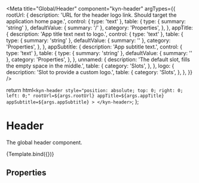 
<Meta
  title="Global/Header"
  component="kyn-header"
  argTypes={{
    rootUrl: {
      description:
        'URL for the header logo link. Should target the application home page.',
      control: { type: 'text' },
      table: {
        type: { summary: 'string' },
        defaultValue: { summary: '/' },
        category: 'Properties',
      },
    },
    appTitle: {
      description: 'App title text next to logo.',
      control: { type: 'text' },
      table: {
        type: { summary: 'string' },
        defaultValue: { summary: '' },
        category: 'Properties',
      },
    },
    appSubtitle: {
      description: 'App subtitle text.',
      control: { type: 'text' },
      table: {
        type: { summary: 'string' },
        defaultValue: { summary: '' },
        category: 'Properties',
      },
    },
    unnamed: {
      description: 'The default slot, fills the empty space in the middle.',
      table: {
        category: 'Slots',
      },
    },
    logo: {
      description: 'Slot to provide a custom logo.',
      table: {
        category: 'Slots',
      },
    },
  }}
/>

  return html`
    <kyn-header
      style="position: absolute; top: 0; right: 0; left: 0;"
      rootUrl=${args.rootUrl}
      appTitle=${args.appTitle}
      appSubtitle=${args.appSubtitle}
    >
    </kyn-header>
  `;
};

# Header

The global header component.

<Canvas>
  <Story
    height="200px"
    name="Header"
    args={{
      rootUrl: '/',
      appTitle: 'Delivery',
      appSubtitle: 'Insights',
    }}
  >
    {Template.bind({})}
  </Story>
</Canvas>

## Properties

<ArgsTable story="Header" />
